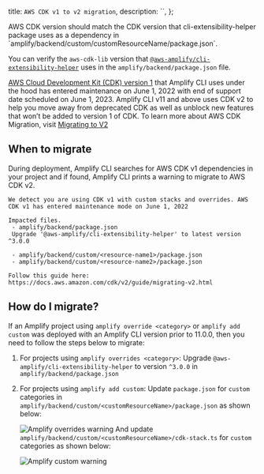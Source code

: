   title: `AWS CDK v1 to v2 migration`,
  description: ``,
};

<Callout>
AWS CDK version should match the CDK version that cli-extensibility-helper package uses as a dependency in `amplify/backend/custom/customResourceName/package.json`.


You can verify the `aws-cdk-lib` version that [`@aws-amplify/cli-extensibility-helper`](https://www.npmjs.com/package/@aws-amplify/cli-extensibility-helper?activeTab=explore) uses in the `amplify/backend/package.json` file.

</Callout>

[AWS Cloud Development Kit (CDK) version 1](https://docs.aws.amazon.com/cdk/v2/guide/home.html) that Amplify CLI uses under the hood has entered maintenance on June 1, 2022 with end of support date scheduled on June 1, 2023.
Amplify CLI v11 and above uses CDK v2 to help you move away from deprecated CDK as well as unblock new features that won’t be added to version 1 of CDK.
To learn more about AWS CDK Migration, visit [Migrating to V2](https://docs.aws.amazon.com/cdk/v2/guide/migrating-v2.html)
## When to migrate
During deployment, Amplify CLI searches for AWS CDK v1 dependencies in your project and if found, Amplify CLI prints a warning to migrate to AWS CDK v2.

```console
We detect you are using CDK v1 with custom stacks and overrides. AWS CDK v1 has entered maintenance mode on June 1, 2022 

Impacted files.
 - amplify/backend/package.json
 Upgrade '@aws-amplify/cli-extensibility-helper' to latest version ^3.0.0
 
 - amplify/backend/custom/<resource-name1>/package.json
 - amplify/backend/custom/<resource-name2>/package.json

Follow this guide here: https://docs.aws.amazon.com/cdk/v2/guide/migrating-v2.html
```

## How do I migrate?

If an Amplify project using `amplify override <category>` or `amplify add custom` was deployed with an Amplify CLI version prior to 11.0.0, then you need to follow the steps below to migrate:
1. For projects using `amplify overrides <category>`:
   Upgrade `@aws-amplify/cli-extensibility-helper` to version `^3.0.0` in `amplify/backend/package.json`
2. For projects using `amplify add custom`:
   Update `package.json` for `custom` categories in `amplify/backend/custom/<customResourceName>/package.json` as shown below:

   ![Amplify overrides warning](/images/ts-guide-cdk-package.png)
   And update `amplify/backend/custom/<customResourceName>/cdk-stack.ts` for `custom` categories as shown below:
    
   ![Amplify custom warning](/images/ts-guide-cdk.png)